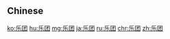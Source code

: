 {{also|樂團}}
==Chinese==
{{zh-see|樂團}}

[[ko:乐团]]
[[hu:乐团]]
[[mg:乐团]]
[[ja:乐团]]
[[ru:乐团]]
[[chr:乐团]]
[[zh:乐团]]